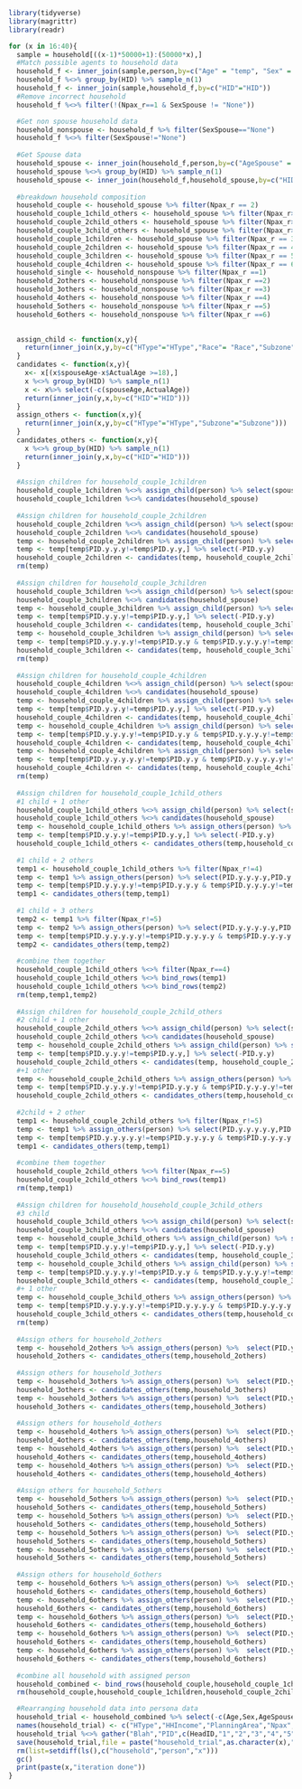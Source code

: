 ```{r message = FALSE}
library(tidyverse)
library(magrittr)
library(readr)
```
```{r}
for (x in 16:40){
  sample = household[((x-1)*50000+1):(50000*x),]
  #Match possible agents to household data 
  household_f <- inner_join(sample,person,by=c("Age" = "temp", "Sex" = "Sex","Marriage" = "Marriage", "HType" = "HType","Race"="Race","PlanningArea"="PlanningArea")) %>% select(HID,PID,Subzone)
  household_f %<>% group_by(HID) %>% sample_n(1)
  household_f <- inner_join(sample,household_f,by=c("HID"="HID"))
  #Remove incorrect household
  household_f %<>% filter(!(Npax_r==1 & SexSpouse != "None"))

  #Get non spouse household data
  household_nonspouse <- household_f %>% filter(SexSpouse=="None")
  household_f %<>% filter(SexSpouse!="None")
  
  #Get Spouse data
  household_spouse <- inner_join(household_f,person,by=c("AgeSpouse" = "temp2", "SexSpouse" = "Sex", "HType" = "HType","RaceSpouse"= "Race","Subzone"="Subzone","Marriage"="Marriage")) %>% select(HID,PID.y,NumberofChildren)
  household_spouse %<>% group_by(HID) %>% sample_n(1)
  household_spouse <- inner_join(household_f,household_spouse,by=c("HID"="HID"))
  
  #breakdown household composition
  household_couple <- household_spouse %>% filter(Npax_r == 2)
  household_couple_1child_others <- household_spouse %>% filter(Npax_r>=4 & NumberofChildren==1)
  household_couple_2child_others <- household_spouse %>% filter(Npax_r>=5 & NumberofChildren==2)
  household_couple_3child_others <- household_spouse %>% filter(Npax_r>=6 & NumberofChildren==3)
  household_couple_1children <- household_spouse %>% filter(Npax_r == 3 & NumberofChildren >=1)
  household_couple_2children <- household_spouse %>% filter(Npax_r == 4 & NumberofChildren >=2)
  household_couple_3children <- household_spouse %>% filter(Npax_r == 5 & NumberofChildren >=3)
  household_couple_4children <- household_spouse %>% filter(Npax_r == 6 & NumberofChildren >=4)
  household_single <- household_nonspouse %>% filter(Npax_r ==1)
  household_2others <- household_nonspouse %>% filter(Npax_r ==2)
  household_3others <- household_nonspouse %>% filter(Npax_r ==3)
  household_4others <- household_nonspouse %>% filter(Npax_r ==4)
  household_5others <- household_nonspouse %>% filter(Npax_r ==5)
  household_6others <- household_nonspouse %>% filter(Npax_r ==6)
  

  assign_child <- function(x,y){
    return(inner_join(x,y,by=c("HType"="HType","Race"= "Race","Subzone"="Subzone")))
  }
  candidates <- function(x,y){
    x<- x[(x$spouseAge-x$ActualAge >=18),]
    x %<>% group_by(HID) %>% sample_n(1)
    x <- x%>% select(-c(spouseAge,ActualAge))
    return(inner_join(y,x,by=c("HID"="HID")))
  }
  assign_others <- function(x,y){
    return(inner_join(x,y,by=c("HType"="HType","Subzone"="Subzone")))
  }
  candidates_others <- function(x,y){
    x %<>% group_by(HID) %>% sample_n(1)
    return(inner_join(y,x,by=c("HID"="HID")))
  }
  
  #Assign children for household_couple_1children
  household_couple_1children %<>% assign_child(person) %>% select(spouseAge,ActualAge,PID.y.y,HID)
  household_couple_1children %<>% candidates(household_spouse)
  
  #Assign children for household_couple_2children
  household_couple_2children %<>% assign_child(person) %>% select(spouseAge,ActualAge,PID.y.y,HID)
  household_couple_2children %<>% candidates(household_spouse)
  temp <- household_couple_2children %>% assign_child(person) %>% select(spouseAge,ActualAge,PID.y.y.y,PID.y.y,HID)
  temp <- temp[temp$PID.y.y.y!=temp$PID.y.y,] %>% select(-PID.y.y)
  household_couple_2children <- candidates(temp, household_couple_2children)
  rm(temp)
  
  #Assign children for household_couple_3children
  household_couple_3children %<>% assign_child(person) %>% select(spouseAge,ActualAge,PID.y.y,HID)
  household_couple_3children %<>% candidates(household_spouse)
  temp <- household_couple_3children %>% assign_child(person) %>% select(spouseAge,ActualAge,PID.y.y.y,PID.y.y,HID)
  temp <- temp[temp$PID.y.y.y!=temp$PID.y.y,] %>% select(-PID.y.y)
  household_couple_3children <- candidates(temp, household_couple_3children)
  temp <- household_couple_3children %>% assign_child(person) %>% select(spouseAge,ActualAge,PID.y.y.y.y,PID.y.y.y,PID.y.y,HID)
  temp <- temp[temp$PID.y.y.y.y!=temp$PID.y.y & temp$PID.y.y.y.y!=temp$PID.y.y.y,] %>% select(-PID.y.y,-PID.y.y.y)
  household_couple_3children <- candidates(temp, household_couple_3children)
  rm(temp)
  
  #Assign children for household_couple_4children
  household_couple_4children %<>% assign_child(person) %>% select(spouseAge,ActualAge,PID.y.y,HID)
  household_couple_4children %<>% candidates(household_spouse)
  temp <- household_couple_4children %>% assign_child(person) %>% select(spouseAge,ActualAge,PID.y.y.y,PID.y.y,HID)
  temp <- temp[temp$PID.y.y.y!=temp$PID.y.y,] %>% select(-PID.y.y)
  household_couple_4children <- candidates(temp, household_couple_4children)
  temp <- household_couple_4children %>% assign_child(person) %>% select(spouseAge,ActualAge,PID.y.y.y.y,PID.y.y.y,PID.y.y,HID)
  temp <- temp[temp$PID.y.y.y.y!=temp$PID.y.y & temp$PID.y.y.y.y!=temp$PID.y.y.y,] %>% select(-PID.y.y,-PID.y.y.y)
  household_couple_4children <- candidates(temp, household_couple_4children)
  temp <- household_couple_4children %>% assign_child(person) %>% select(spouseAge,ActualAge,PID.y.y.y.y.y,PID.y.y.y.y,PID.y.y.y,PID.y.y,HID)
  temp <- temp[temp$PID.y.y.y.y.y!=temp$PID.y.y & temp$PID.y.y.y.y.y!=temp$PID.y.y.y & temp$PID.y.y.y.y.y!=temp$PID.y.y.y.y,] %>% select(-PID.y.y,-PID.y.y.y,-PID.y.y.y.y)
  household_couple_4children <- candidates(temp, household_couple_4children)
  rm(temp)
  
  #Assign children for household_couple_1child_others
  #1 child + 1 other
  household_couple_1child_others %<>% assign_child(person) %>% select(spouseAge,ActualAge,PID.y.y,HID)
  household_couple_1child_others %<>% candidates(household_spouse)
  temp <- household_couple_1child_others %>% assign_others(person) %>% select(PID.y.y.y,PID.y.y,HID)
  temp <- temp[temp$PID.y.y.y!=temp$PID.y.y,] %>% select(-PID.y.y)
  household_couple_1child_others <- candidates_others(temp,household_couple_1child_others)
  
  #1 child + 2 others
  temp1 <- household_couple_1child_others %>% filter(Npax_r!=4)
  temp <- temp1 %>% assign_others(person) %>% select(PID.y.y.y.y,PID.y.y.y,PID.y.y,HID)
  temp <- temp[temp$PID.y.y.y.y!=temp$PID.y.y.y & temp$PID.y.y.y.y!=temp$PID.y.y,] %>% select(-PID.y.y,-PID.y.y.y)
  temp1 <- candidates_others(temp,temp1)
  
  #1 child + 3 others
  temp2 <- temp1 %>% filter(Npax_r!=5)
  temp <- temp2 %>% assign_others(person) %>% select(PID.y.y.y.y.y,PID.y.y.y.y,PID.y.y.y,PID.y.y,HID)
  temp <- temp[temp$PID.y.y.y.y.y!=temp$PID.y.y.y.y & temp$PID.y.y.y.y.y!=temp$PID.y.y.y & temp$PID.y.y.y.y.y!=temp$PID.y.y,] %>% select(-PID.y.y,-PID.y.y.y,-PID.y.y.y.y)
  temp2 <- candidates_others(temp,temp2)
  
  #combine them together
  household_couple_1child_others %<>% filter(Npax_r==4)
  household_couple_1child_others %<>% bind_rows(temp1)
  household_couple_1child_others %<>% bind_rows(temp2)
  rm(temp,temp1,temp2)
  
  #Assign children for household_couple_2child_others
  #2 child + 1 other
  household_couple_2child_others %<>% assign_child(person) %>% select(spouseAge,ActualAge,PID.y.y,HID)
  household_couple_2child_others %<>% candidates(household_spouse)
  temp <- household_couple_2child_others %>% assign_child(person) %>% select(spouseAge,ActualAge,PID.y.y.y,PID.y.y,HID)
  temp <- temp[temp$PID.y.y.y!=temp$PID.y.y,] %>% select(-PID.y.y)
  household_couple_2child_others <- candidates(temp, household_couple_2child_others)
  #+1 other
  temp <- household_couple_2child_others %>% assign_others(person) %>% select(PID.y.y.y.y,PID.y.y.y,PID.y.y,HID)
  temp <- temp[temp$PID.y.y.y.y!=temp$PID.y.y.y & temp$PID.y.y.y.y!=temp$PID.y.y,] %>% select(-PID.y.y,-PID.y.y.y)
  household_couple_2child_others <- candidates_others(temp,household_couple_2child_others)
  
  #2child + 2 other
  temp1 <- household_couple_2child_others %>% filter(Npax_r!=5)
  temp <- temp1 %>% assign_others(person) %>% select(PID.y.y.y.y.y,PID.y.y.y.y,PID.y.y.y,PID.y.y,HID)
  temp <- temp[temp$PID.y.y.y.y.y!=temp$PID.y.y.y.y & temp$PID.y.y.y.y.y!=temp$PID.y.y.y & temp$PID.y.y.y.y.y!=temp$PID.y.y,] %>% select(-PID.y.y,-PID.y.y.y,-PID.y.y.y.y)
  temp1 <- candidates_others(temp,temp1)
  
  #combine them together
  household_couple_2child_others %<>% filter(Npax_r==5)
  household_couple_2child_others %<>% bind_rows(temp1)
  rm(temp,temp1)
  
  #Assign children for household_household_couple_3child_others
  #3 child 
  household_couple_3child_others %<>% assign_child(person) %>% select(spouseAge,ActualAge,PID.y.y,HID)
  household_couple_3child_others %<>% candidates(household_spouse)
  temp <- household_couple_3child_others %>% assign_child(person) %>% select(spouseAge,ActualAge,PID.y.y.y,PID.y.y,HID)
  temp <- temp[temp$PID.y.y.y!=temp$PID.y.y,] %>% select(-PID.y.y)
  household_couple_3child_others <- candidates(temp, household_couple_3child_others)
  temp <- household_couple_3child_others %>% assign_child(person) %>% select(spouseAge,ActualAge,PID.y.y.y.y,PID.y.y.y,PID.y.y,HID)
  temp <- temp[temp$PID.y.y.y.y!=temp$PID.y.y & temp$PID.y.y.y.y!=temp$PID.y.y.y,] %>% select(-PID.y.y,-PID.y.y.y)
  household_couple_3child_others <- candidates(temp, household_couple_3child_others)
  #+ 1 other
  temp <- household_couple_3child_others %>% assign_others(person) %>% select(PID.y.y.y.y.y,PID.y.y.y.y,PID.y.y.y,PID.y.y,HID)
  temp <- temp[temp$PID.y.y.y.y.y!=temp$PID.y.y.y.y & temp$PID.y.y.y.y.y!=temp$PID.y.y.y & temp$PID.y.y.y.y.y!=temp$PID.y.y,] %>% select(-PID.y.y,-PID.y.y.y,-PID.y.y.y.y)
  household_couple_3child_others <- candidates_others(temp,household_couple_3child_others)
  rm(temp)
  
  #Assign others for household_2others
  temp <- household_2others %>% assign_others(person) %>%  select(PID.y,HID)
  household_2others <- candidates_others(temp,household_2others)
  
  #Assign others for household_3others
  temp <- household_3others %>% assign_others(person) %>%  select(PID.y,HID)
  household_3others <- candidates_others(temp,household_3others)
  temp <- household_3others %>% assign_others(person) %>%  select(PID.y.y,HID)
  household_3others <- candidates_others(temp,household_3others)
  
  #Assign others for household_4others
  temp <- household_4others %>% assign_others(person) %>%  select(PID.y,HID)
  household_4others <- candidates_others(temp,household_4others)
  temp <- household_4others %>% assign_others(person) %>%  select(PID.y.y,HID)
  household_4others <- candidates_others(temp,household_4others)
  temp <- household_4others %>% assign_others(person) %>%  select(PID.y.y.y,HID)
  household_4others <- candidates_others(temp,household_4others)
  
  #Assign others for household_5others
  temp <- household_5others %>% assign_others(person) %>%  select(PID.y,HID)
  household_5others <- candidates_others(temp,household_5others)
  temp <- household_5others %>% assign_others(person) %>%  select(PID.y.y,HID)
  household_5others <- candidates_others(temp,household_5others)
  temp <- household_5others %>% assign_others(person) %>%  select(PID.y.y.y,HID)
  household_5others <- candidates_others(temp,household_5others)
  temp <- household_5others %>% assign_others(person) %>%  select(PID.y.y.y.y,HID)
  household_5others <- candidates_others(temp,household_5others)
  
  #Assign others for household_6others
  temp <- household_6others %>% assign_others(person) %>%  select(PID.y,HID)
  household_6others <- candidates_others(temp,household_6others)
  temp <- household_6others %>% assign_others(person) %>%  select(PID.y.y,HID)
  household_6others <- candidates_others(temp,household_6others)
  temp <- household_6others %>% assign_others(person) %>%  select(PID.y.y.y,HID)
  household_6others <- candidates_others(temp,household_6others)
  temp <- household_6others %>% assign_others(person) %>%  select(PID.y.y.y.y,HID)
  household_6others <- candidates_others(temp,household_6others)
  temp <- household_6others %>% assign_others(person) %>%  select(PID.y.y.y.y.y,HID)
  household_6others <- candidates_others(temp,household_6others)
  
  #combine all household with assigned person
  household_combined <- bind_rows(household_couple,household_couple_1children,household_couple_2children,household_couple_3children,household_couple_4children,household_couple_1child_others,household_couple_2child_others,household_couple_3child_others,household_single,household_2others,household_3others,household_4others,household_5others,household_6others)
  rm(household_couple,household_couple_1children,household_couple_2children,household_couple_3children,household_couple_4children,household_couple_1child_others,household_couple_2child_others,household_couple_3child_others,household_single,household_2others,household_3others,household_4others,household_5others,household_6others)

  #Rearranging household data into persona data
  household_trial <- household_combined %>% select(-c(Age,Sex,AgeSpouse,RaceSpouse,SexSpouse,Marriage,Npax,Race,spouseAge,NumberofChildren))
  names(household_trial) <- c("HType","HHIncome","PlanningArea","Npax","HID","HeadID","Subzone","1","2","3","4","5")
  household_trial %<>% gather("Blah","PID",c(HeadID,"1","2","3","4","5")) %>% select(-Blah) %>% filter(!is.na(PID)) %>% arrange(HID) %>% left_join(person,by=c("PID"="PID","Subzone"="Subzone","PlanningArea"="PlanningArea","HType"="HType")) %>% select(-c(temp,temp2,ActualAge,NumberofChildren))
  save(household_trial,file = paste("household_trial",as.character(x),".RData",sep = ""))
  rm(list=setdiff(ls(),c("household","person","x")))
  gc()
  print(paste(x,"iteration done"))
}
```
  
